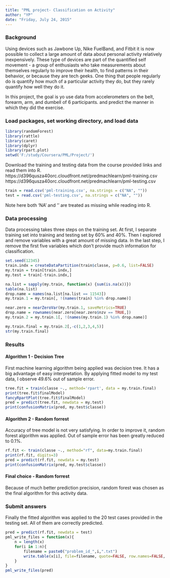 ```yaml
---
title: "PML project- Classification on Activity"
author: "YP"
date: "Friday, July 24, 2015"
---
```


### Background

Using devices such as Jawbone Up, Nike FuelBand, and Fitbit it is now possible to collect a large amount of data about personal activity relatively inexpensively. These type of devices are part of the quantified self movement - a group of enthusiasts who take measurements about themselves regularly to improve their health, to find patterns in their behavior, or because they are tech geeks. One thing that people regularly do is quantify how much of a particular activity they do, but they rarely quantify how well they do it. 

In this project, the goal is yo use data from accelerometers on the belt, forearm, arm, and dumbell of 6 participants. and predict the manner in which they did the exercise.

### Load packages, set working directory, and load data

```r
library(randomForest)
library(rattle) 
library(caret)
library(dplyr)
library(rpart.plot)
setwd('F:/study/Coursera/PML/Project/')
```

Download the training and testing data from the course provided links and read them into R.
https://d396qusza40orc.cloudfront.net/predmachlearn/pml-training.csv
https://d396qusza40orc.cloudfront.net/predmachlearn/pml-testing.csv

```r
train = read.csv('pml-training.csv', na.strings = c("NA", ""))
test = read.csv('pml-testing.csv', na.strings = c("NA", ""))
```

Note here both 'NA' and '' are treated as missing while reading into R.

### Data processing 
Data processing takes three steps on the training set. At first, I separate training set into training and testing set by 60% and 40%. Then I explored and remove variables with a great amount of missing data. In the last step, I remove the first five variables which don't provide much information for classification. 

```r
set.seed(12345)
train.indx = createDataPartition(train$classe, p=0.6, list=FALSE)
my.train = train[train.indx,]
my.test = train[-train.indx,]

na.list = sapply(my.train, function(x) {sum(is.na(x))})
table(na.list)
drop.name = names(na.list[na.list == 11543])
my.train.1 = my.train[, !(names(train) %in% drop.name)]

near.zero = nearZeroVar(my.train.1, saveMetrics=TRUE)
drop.name = rownames(near.zero[near.zero$nzv == TRUE,])
my.train.2 = my.train.1[, !(names(my.train.1) %in% drop.name)]

my.train.final = my.train.2[,-c(1,2,3,4,5)]
str(my.train.final)
```
### Results

#### Algorithm 1 - Decision Tree
First machine learning algorithm being applied was decision tree. It has a big advantage of easy interpretation. By applying fitted model to my test data, I observe 49.6% out of sample error.
```r
tree.fit = train(classe ~., method='rpart', data = my.train.final)
print(tree.fit$finalModel)
fancyRpartPlot(tree.fit$finalModel)
pred = predict(tree.fit, newdata = my.test)
print(confusionMatrix(pred, my.test$classe))
```

#### Algorithm 2 - Random forrest
Accuracy of tree model is not very satisfying. In order to improve it, random forest algorithm was applied. Out of sample error has been greatly reduced to 0.1%.
```r
rf.fit <- train(classe ~., method="rf", data=my.train.final)
print(rf.fit, digits=3)
pred = predict(rf.fit, newdata = my.test)
print(confusionMatrix(pred, my.test$classe))

```

#### Final choice - Random forrest
Because of much better prediction precision, random forest was chosen as the final algorithm for this activity data.

### Submit answers 
Finally the fitted algorithm was applied to the 20 test cases provided in the testing set. All of them are correctly predicted.
```r
pred = predict(rf.fit, newdata = test)
pml_write_files = function(x){
    n = length(x)
    for(i in 1:n){
        filename = paste0("problem_id_",i,".txt")
        write.table(x[i], file=filename, quote=FALSE, row.names=FALSE, col.names=FALSE)
    }
}
pml_write_files(pred)
```